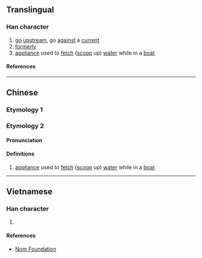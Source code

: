 {{character info}}
==Translingual==

===Han character===
{{Han char|rn=85|rad=水|as=10|sn=13|four=|canj=EQMF|ids=⿰氵素}}

# [[go]] [[upstream]], go [[against]] a [[current]]
# [[formerly]]
# [[appliance]] used to [[fetch]] ([[scoop]] up) [[water]] while in a [[boat]]

====References====
{{Han ref|kx=0641.080|dkj=17987|dj=1048.140|hdz=31692.050|uh=6EB8}}

----

==Chinese==
{{zh-forms}}

===Etymology 1===
{{zh-see|溯|v}}

===Etymology 2===
====Pronunciation====
{{zh-pron
|m=sù
|c=sou3
|mc=
|oc=
|ma=
|cat=n
}}

====Definitions====
{{zh-hanzi}}

# [[appliance]] used to [[fetch]] ([[scoop]] up) [[water]] while in a [[boat]]

----

==Vietnamese==

===Han character===
{{vi-readings|rs=水10|reading=ghềnh}}

# {{rfdef|vi|sort=水10}}

====References====
*[http://nomfoundation.org/common/nom_details.php?codepoint=6eb8 Nom Foundation]